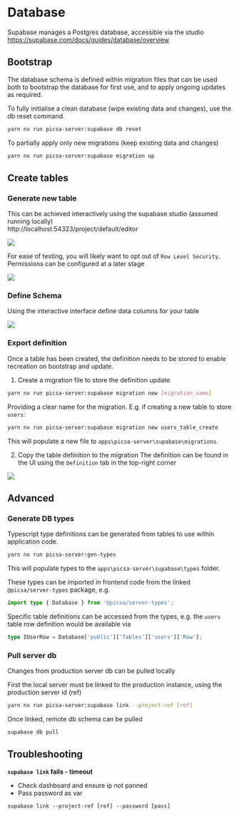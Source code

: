 # Database

Supabase manages a Postgres database, accessible via the studio
https://supabase.com/docs/guides/database/overview

## Bootstrap
The database schema is defined within migration files that can be used both to bootstrap the database for first use, and to apply ongoing updates as required.

To fully initialise a clean database (wipe existing data and changes), use the db reset command.
```sh
yarn nx run picsa-server:supabase db reset
```

To partially apply only new migrations (keep existing data and changes)

```sh
yarn nx run picsa-server:supabase migration up
```
 

## Create tables

### Generate new table
This can be achieved interactively using the supabase studio (assumed running locally)   
http://localhost:54323/project/default/editor

![](./images/db-table-create.png)

For ease of testing, you will likely want to opt out of `Row Level Security`. Permissions can be configured at a later stage

![](./images/db-table-rls.png)

### Define Schema

Using the interactive interface define data columns for your table

![](./images/db-table-columns.png)

### Export definition
Once a table has been created, the definition needs to be stored to enable recreation on bootstrap and update.

1. Create a migration file to store the definition update.

```sh
yarn nx run picsa-server:supabase migration new [migration_name]
```

Providing a clear name for the migration. E.g. if creating a new table to store `users`:
```sh
yarn nx run picsa-server:supabase migration new users_table_create
```

This will populate a new file to `apps\picsa-server\supabase\migrations`.

2. Copy the table definition to the migration 
The definition can be found in the UI using the `Definition` tab in the top-right corner 

![](./images/db-definition.png)

## Advanced

### Generate DB types
Typescript type definitions can be generated from tables to use within application code.

```sh
yarn nx run picsa-server:gen-types
```

This will populate types to the `apps\picsa-server\supabase\types` folder.

These types can be imported in frontend code from the linked `@picsa/server-types` package, e.g.

```ts
import type { Database } from '@picsa/server-types';
```
Specific table definitions can be accessed from the types, e.g. the `users` table row definition would be available via

```ts
type IUserRow = Database['public']['Tables']['users']['Row'];
```

### Pull server db
Changes from production server db can be pulled locally

First the local server must be linked to the production instance, using the production server id (ref)

```sh
yarn nx run picsa-server:supabase link --project-ref [ref]
```

Once linked, remote db schema can be pulled

```sh
supabase db pull
```




## Troubleshooting

**`supabase link` fails - timeout**

- Check dashboard and ensure ip not panned
- Pass password as var

```
supabase link --project-ref [ref] --password [pass]
```